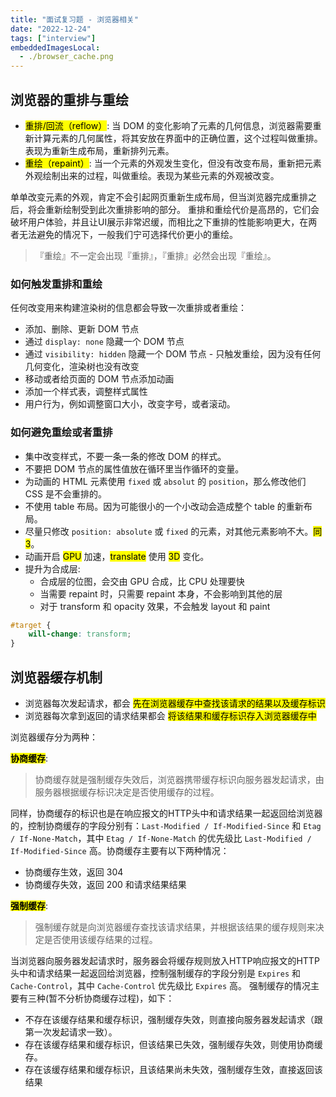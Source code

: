 ```yaml
---
title: "面试复习题 - 浏览器相关"
date: "2022-12-24"
tags: ["interview"]
embeddedImagesLocal:
  - ./browser_cache.png
---
```



## 浏览器的重排与重绘

- <mark>重排/回流（reflow）</mark>: 当 DOM 的变化影响了元素的几何信息，浏览器需要重新计算元素的几何属性，将其安放在界面中的正确位置，这个过程叫做重排。表现为重新生成布局，重新排列元素。
- <mark>重绘（repaint）</mark>: 当一个元素的外观发生变化，但没有改变布局，重新把元素外观绘制出来的过程，叫做重绘。表现为某些元素的外观被改变。

单单改变元素的外观，肯定不会引起网页重新生成布局，但当浏览器完成重排之后，将会重新绘制受到此次重排影响的部分。
重排和重绘代价是高昂的，它们会破坏用户体验，并且让UI展示非常迟缓，而相比之下重排的性能影响更大，在两者无法避免的情况下，一般我们宁可选择代价更小的重绘。

> 『重绘』不一定会出现『重排』，『重排』必然会出现『重绘』。

### 如何触发重排和重绘

任何改变用来构建渲染树的信息都会导致一次重排或者重绘：

- 添加、删除、更新 DOM 节点
- 通过 `display: none` 隐藏一个 DOM 节点
- 通过 `visibility: hidden` 隐藏一个 DOM 节点 - 只触发重绘，因为没有任何几何变化，渲染树也没有改变
- 移动或者给页面的 DOM 节点添加动画
- 添加一个样式表，调整样式属性
- 用户行为，例如调整窗口大小，改变字号，或者滚动。


### 如何避免重绘或者重排

- 集中改变样式，不要一条一条的修改 DOM 的样式。
- 不要把 DOM 节点的属性值放在循环里当作循环的变量。
- 为动画的 HTML 元素使用 `fixed` 或 `absolut` 的 `position`，那么修改他们 CSS 是不会重排的。
- 不使用 table 布局。因为可能很小的一个小改动会造成整个 table 的重新布局。
- 尽量只修改 `position: absolute` 或 `fixed` 的元素，对其他元素影响不大。<mark>同3</mark>。
- 动画开启 <mark>GPU</mark> 加速，<mark>translate</mark> 使用 <mark>3D</mark> 变化。
-  提升为合成层:
    - 合成层的位图，会交由 GPU 合成，比 CPU 处理要快
    - 当需要 repaint 时，只需要 repaint 本身，不会影响到其他的层
    - 对于 transform 和 opacity 效果，不会触发 layout 和 paint

```css
#target {
    will-change: transform;
}
```


## 浏览器缓存机制

<GatsbyImage alt='browser cache' image={getImage(props.localImages[0])} title='browser cache'/>

- 浏览器每次发起请求，都会 <mark>先在浏览器缓存中查找该请求的结果以及缓存标识</mark>
- 浏览器每次拿到返回的请求结果都会 <mark>将该结果和缓存标识存入浏览器缓存中</mark>

浏览器缓存分为两种：

<mark>**协商缓存**</mark>:
> 协商缓存就是强制缓存失效后，浏览器携带缓存标识向服务器发起请求，由服务器根据缓存标识决定是否使用缓存的过程。

同样，协商缓存的标识也是在响应报文的HTTP头中和请求结果一起返回给浏览器的，控制协商缓存的字段分别有：`Last-Modified / If-Modified-Since` 和 `Etag / If-None-Match`，其中 `Etag / If-None-Match` 的优先级比 `Last-Modified / If-Modified-Since` 高。协商缓存主要有以下两种情况：

- 协商缓存生效，返回 304
- 协商缓存失效，返回 200 和请求结果结果


<mark>**强制缓存**</mark>:
> 强制缓存就是向浏览器缓存查找该请求结果，并根据该结果的缓存规则来决定是否使用该缓存结果的过程。

当浏览器向服务器发起请求时，服务器会将缓存规则放入HTTP响应报文的HTTP头中和请求结果一起返回给浏览器，控制强制缓存的字段分别是 `Expires` 和 `Cache-Control`，其中 `Cache-Control` 优先级比 `Expires` 高。
强制缓存的情况主要有三种(暂不分析协商缓存过程)，如下：

- 不存在该缓存结果和缓存标识，强制缓存失效，则直接向服务器发起请求（跟第一次发起请求一致）。
- 存在该缓存结果和缓存标识，但该结果已失效，强制缓存失效，则使用协商缓存。
- 存在该缓存结果和缓存标识，且该结果尚未失效，强制缓存生效，直接返回该结果
